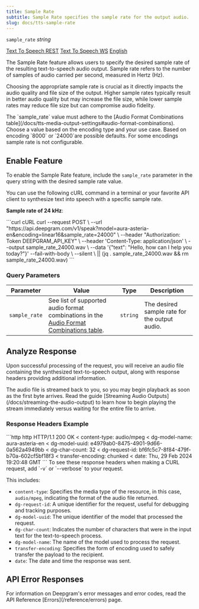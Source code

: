 ```yaml
---
title: Sample Rate
subtitle: Sample Rate specifies the sample rate for the output audio.
slug: docs/tts-sample-rate
---
```



`sample_rate` *string*

[Text To Speech REST](/docs/text-to-speech) [Text To Speech WS](/docs/text-to-speech) [English](/docs/tts-models)

The Sample Rate feature allows users to specify the desired sample rate of the resulting text-to-speech audio output. Sample rate refers to the number of samples of audio carried per second, measured in Hertz (Hz).

Choosing the appropriate sample rate is crucial as it directly impacts the audio quality and file size of the output. Higher sample rates typically result in better audio quality but may increase the file size, while lower sample rates may reduce file size but can compromise audio fidelity.

<Warning>
  The `sample_rate` value must adhere to the [Audio Format Combinations table](/docs/tts-media-output-settings#audio-format-combinations). Choose a value based on the encoding type and your use case. Based on encoding `8000` or `24000`are possible defaults. For some encodings sample rate is not configurable.
</Warning>

## Enable Feature

To enable the Sample Rate feature, include the `sample_rate` parameter in the query string with the desired sample rate value.

You can use the following cURL command in a terminal or your favorite API client to synthesize text into speech with a specific sample rate.

**Sample rate of 24 kHz**:

<CodeGroup>
  ```curl cURL
  curl --request POST \
       --url "https://api.deepgram.com/v1/speak?model=aura-asteria-en&encoding=linear16&sample_rate=24000" \
       --header "Authorization: Token DEEPGRAM_API_KEY" \
       --header 'Content-Type: application/json' \
       --output sample_rate_24000.wav \
       --data '{"text": "Hello, how can I help you today?"}'
       --fail-with-body \
       --silent \
       || (jq . sample_rate_24000.wav && rm sample_rate_24000.wav)
  ```
</CodeGroup>

### Query Parameters

| Parameter     | Value                                                                                                                                                | Type     | Description                                   |
| ------------- | ---------------------------------------------------------------------------------------------------------------------------------------------------- | -------- | --------------------------------------------- |
| `sample_rate` | See list of supported audio format combinations in the [Audio Format Combinations table](/docs/tts-media-output-settings#audio-format-combinations). | `string` | The desired sample rate for the output audio. |

## Analyze Response

Upon successful processing of the request, you will receive an audio file containing the synthesized text-to-speech output, along with response headers providing additional information.

<Info>
  The audio file is streamed back to you, so you may begin playback as soon as the first byte arrives. Read the guide [Streaming Audio Outputs](/docs/streaming-the-audio-output) to learn how to begin playing the stream immediately versus waiting for the entire file to arrive.
</Info>

### Response Headers Example

<CodeGroup>
  ```http http
  HTTP/1.1 200 OK
  < content-type: audio/mpeg
  < dg-model-name: aura-asteria-en
  < dg-model-uuid: e4979ab0-8475-4901-9d66-0a562a4949bb
  < dg-char-count: 32
  < dg-request-id: bf6fc5c7-8f84-479f-b70a-602cf5bf18f3
  < transfer-encoding: chunked
  < date: Thu, 29 Feb 2024 19:20:48 GMT
  ```
</CodeGroup>

<Info>
  To see these response headers when making a CURL request, add `-v` or `--verbose` to your request.
</Info>

This includes:

* `content-type`: Specifies the media type of the resource, in this case, `audio/mpeg`, indicating the format of the audio file returned.
* `dg-request-id`: A unique identifier for the request, useful for debugging and tracking purposes.
* `dg-model-uuid`: The unique identifier of the model that processed the request.
* `dg-char-count`: Indicates the number of characters that were in the input text for the text-to-speech process.
* `dg-model-name`: The name of the model used to process the request.
* `transfer-encoding`: Specifies the form of encoding used to safely transfer the payload to the recipient.
* `date`: The date and time the response was sent.

## API Error Responses

<Info>
  For information on Deepgram's error messages and error codes, read the API Reference [Errors](/reference/errors) page.
</Info>

